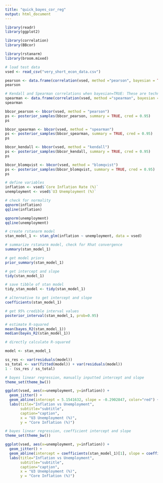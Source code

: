 ---
title: "quick_bayes_cor_reg"
output: html_document
---

```{r}
library(readr)
library(ggplot2)

library(correlation)
library(BBcor)

library(rstanarm)
library(broom.mixed)

```

```{r}
# load test data
vsed <- read_csv("very_short_econ_data.csv")
```

```{r}
pearson <- data.frame(correlation(vsed, method ="pearson", bayesian = TRUE, ci = 0.95))
pearson
```

```{r}
# Kendall and Spearman correlations when bayesian=TRUE: These are technically Pearson Bayesian correlations of rank transformed data, rather than pure Bayesian rank correlations (which have different priors). 
spearman <- data.frame(correlation(vsed, method ="spearman", bayesian = TRUE, ci = 0.95))
spearman
```

```{r}
bbcor_pearson <- bbcor(vsed, method = "pearson")
ps <- posterior_samples(bbcor_pearson, summary = TRUE, cred = 0.95)
ps
```

```{r}
bbcor_spearman <- bbcor(vsed, method = "spearman")
ps <- posterior_samples(bbcor_spearman, summary = TRUE, cred = 0.95)
ps
```

```{r}
bbcor_kendall <- bbcor(vsed, method = "kendall")
ps <- posterior_samples(bbcor_kendall, summary = TRUE, cred = 0.95)
ps
```

```{r}
bbcor_blomqvist <- bbcor(vsed, method = "blomqvist")
ps <- posterior_samples(bbcor_blomqvist, summary = TRUE, cred = 0.95)
ps
```

```{r}
# define variables
inflation <- vsed$`Core Inflation Rate (%)`
unemployment <- vsed$`U3 Unemployment (%)`
```

```{r}
# check for normality
qqnorm(inflation)
qqline(inflation)

qqnorm(unemployment)
qqline(unemployment)
```

```{r}
# create rstanarm model
stan_model_1 <- stan_glm(inflation ~ unemployment, data = vsed)
```

```{r}
# summarize rstanarm model, check for Rhat convergence
summary(stan_model_1)
```

```{r}
# get model priors
prior_summary(stan_model_1)
```

```{r}
# get intercept and slope
tidy(stan_model_1)
```

```{r}
# save tibble of stan model
tidy_stan_model <- tidy(stan_model_1)
```

```{r}
# alternative to get intercept and slope
coefficients(stan_model_1)
```

```{r}
# get 95% credible interval values
posterior_interval(stan_model_1, prob=0.95)
```

```{r}
# estimate R-squared
mean(bayes_R2(stan_model_1))
median(bayes_R2(stan_model_1))
```

```{r}
# directly calculate R-squared

model <- stan_model_1

ss_res <- var(residuals(model))
ss_total <- var(fitted(model)) + var(residuals(model))
1 - (ss_res / ss_total)

```

```{r}
# bayes linear regression, manually inputted intercept and slope
theme_set(theme_bw())

ggplot(vsed, aes(x=unemployment, y=inflation)) +
  geom_jitter() +
  geom_abline(intercept = 5.1541632, slope = -0.2902847, color="red") +
  labs(title="Inflation vs Unemployment", 
       subtitle="subtitle", 
       caption="caption", 
       x = "U3 Unemployment (%)",
       y = "Core Inflation (%)")
```

```{r}
# bayes linear regression, coefficient intercept and slope
theme_set(theme_bw())

ggplot(vsed, aes(x=unemployment, y=inflation)) +
  geom_jitter() +
  geom_abline(intercept = coefficients(stan_model_1)[1], slope = coefficients(stan_model_1)[2], color="red") +
  labs(title="Inflation vs Unemployment", 
       subtitle="subtitle", 
       caption="caption", 
       x = "U3 Unemployment (%)",
       y = "Core Inflation (%)")
```
